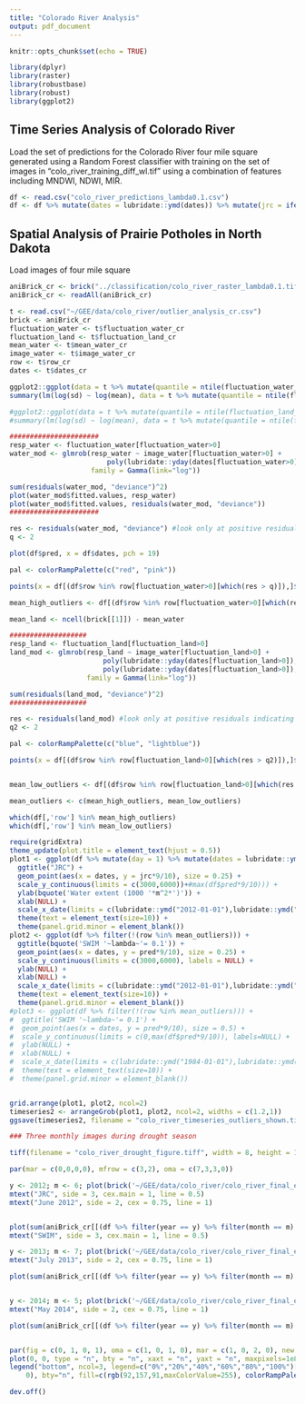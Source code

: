 ```yaml
---
title: "Colorado River Analysis"
output: pdf_document
---
```


```r
knitr::opts_chunk$set(echo = TRUE)

library(dplyr)
library(raster)
library(robustbase)
library(robust)
library(ggplot2)
```

## Time Series Analysis of Colorado River

Load the set of predictions for the Colorado River four mile square generated using a Random Forest classifier with training on the set of images in "colo_river_training_diff_wl.tif" using a combination of features including MNDWI, NDWI, MIR. 

```r
df <- read.csv("colo_river_predictions_lambda0.1.csv")
df <- df %>% mutate(dates = lubridate::ymd(dates)) %>% mutate(jrc = ifelse(dates > lubridate::ymd("2015-12-31"), NA, jrc))
```

## Spatial Analysis of Prairie Potholes in North Dakota

Load images of four mile square

```r
aniBrick_cr <- brick("../classification/colo_river_raster_lambda0.1.tif")
aniBrick_cr <- readAll(aniBrick_cr)
```

```r
t <- read.csv("~/GEE/data/colo_river/outlier_analysis_cr.csv")
brick <- aniBrick_cr
fluctuation_water <- t$fluctuation_water_cr
fluctuation_land <- t$fluctuation_land_cr
mean_water <- t$mean_water_cr
image_water <- t$image_water_cr
row <- t$row_cr
dates <- t$dates_cr

ggplot2::ggplot(data = t %>% mutate(quantile = ntile(fluctuation_water_cr, 10)) %>% group_by(quantile) %>% summarise(mean = mean(fluctuation_water_cr), sd = sd(fluctuation_water_cr)), aes(x = log(mean), y = log(sd))) + ggplot2::geom_point() + ggplot2::geom_smooth(method = "lm") + ggtitle("h_k Box-Cox Plot, Slope: 1.0022")
summary(lm(log(sd) ~ log(mean), data = t %>% mutate(quantile = ntile(fluctuation_water_cr, 10)) %>% group_by(quantile) %>% summarise(mean = mean(fluctuation_water_cr), sd = sd(fluctuation_water_cr))))

#ggplot2::ggplot(data = t %>% mutate(quantile = ntile(fluctuation_land_cr, 10)) %>% group_by(quantile) %>% summarise(mean = mean(fluctuation_land_cr), sd = sd(fluctuation_land_cr)), aes(x = log(mean), y = log(sd))) + ggplot2::geom_point() + ggplot2::geom_smooth(method = "lm") + ggtile("l_k Box-Cox Plot, Slope: .9655")
#summary(lm(log(sd) ~ log(mean), data = t %>% mutate(quantile = ntile(fluctuation_land_cr, 10)) %>% group_by(quantile) %>% summarise(mean = mean(fluctuation_land_cr), sd = sd(fluctuation_land_cr))))

######################
resp_water <- fluctuation_water[fluctuation_water>0]
water_mod <- glmrob(resp_water ~ image_water[fluctuation_water>0] +
                        poly(lubridate::yday(dates[fluctuation_water>0]),3),
                    family = Gamma(link="log"))

sum(residuals(water_mod, "deviance")^2)
plot(water_mod$fitted.values, resp_water)
plot(water_mod$fitted.values, residuals(water_mod, "deviance"))
######################

res <- residuals(water_mod, "deviance") #look only at positive residuals indicating very high water fluctuation
q <- 2

plot(df$pred, x = df$dates, pch = 19)

pal <- colorRampPalette(c("red", "pink"))

points(x = df[(df$row %in% row[fluctuation_water>0][which(res > q)]),]$dates[order(resp_water[which(res > q)], (row[fluctuation_water>0])[which(res > q)], decreasing = T)], y = df[(df$row %in% row[fluctuation_water>0][which(res > q)]),]$pred[order(resp_water[which(res > q)], (row[fluctuation_water>0])[which(res > q)], decreasing = T)], pch = 19, col = pal(length(row[fluctuation_water>0][which(res > q)])))

mean_high_outliers <- df[(df$row %in% row[fluctuation_water>0][which(res > q)]),]$row

mean_land <- ncell(brick[[1]]) - mean_water

###################
resp_land <- fluctuation_land[fluctuation_land>0]
land_mod <- glmrob(resp_land ~ image_water[fluctuation_land>0] +
                       poly(lubridate::yday(dates[fluctuation_land>0]),3) + image_water[fluctuation_land>0]:
                       poly(lubridate::yday(dates[fluctuation_land>0]),1),
                   family = Gamma(link="log"))

sum(residuals(land_mod, "deviance")^2)
###################

res <- residuals(land_mod) #look only at positive residuals indicating very high land fluctuation
q2 <- 2

pal <- colorRampPalette(c("blue", "lightblue"))

points(x = df[(df$row %in% row[fluctuation_land>0][which(res > q2)]),]$dates[order(resp_land[which(res > q2)], (row[fluctuation_land>0])[which(res > q2)], decreasing = T)], y = df[(df$row %in% row[fluctuation_land>0][which(res > q2)]),]$pred[order(resp_land[which(res > q2)], (row[fluctuation_land>0])[which(res > q2)], decreasing = T)], pch = 19, col = pal(length(row[fluctuation_land>0][which(res > q2)])))


mean_low_outliers <- df[(df$row %in% row[fluctuation_land>0][which(res > q2)]),]$row

mean_outliers <- c(mean_high_outliers, mean_low_outliers)

which(df[,'row'] %in% mean_high_outliers)
which(df[,'row'] %in% mean_low_outliers)

```

```r

require(gridExtra)
theme_update(plot.title = element_text(hjust = 0.5))
plot1 <- ggplot(df %>% mutate(day = 1) %>% mutate(dates = lubridate::ymd(paste(year,month,day,"-")))) + 
  ggtitle("JRC") +   
  geom_point(aes(x = dates, y = jrc*9/10), size = 0.25) + 
  scale_y_continuous(limits = c(3000,6000))+#max(df$pred*9/10))) +
  ylab(bquote('Water extent (1000 '*m^2*')')) +
  xlab(NULL) +
  scale_x_date(limits = c(lubridate::ymd("2012-01-01"),lubridate::ymd("2015-12-31"))) +
  theme(text = element_text(size=10)) +
  theme(panel.grid.minor = element_blank())
plot2 <- ggplot(df %>% filter(!(row %in% mean_outliers))) + 
  ggtitle(bquote('SWIM '~lambda~'= 0.1')) + 
  geom_point(aes(x = dates, y = pred*9/10), size = 0.25) + 
  scale_y_continuous(limits = c(3000,6000), labels = NULL) +
  ylab(NULL) +
  xlab(NULL) +
  scale_x_date(limits = c(lubridate::ymd("2012-01-01"),lubridate::ymd("2015-12-31"))) +
  theme(text = element_text(size=10)) +
  theme(panel.grid.minor = element_blank())
#plot3 <- ggplot(df %>% filter(!(row %in% mean_outliers))) + 
#  ggtitle('SWIM '~lambda~'= 0.1') +
#  geom_point(aes(x = dates, y = pred*9/10), size = 0.5) + 
#  scale_y_continuous(limits = c(0,max(df$pred*9/10)), labels=NULL) +
#  ylab(NULL) +
#  xlab(NULL) +
#  scale_x_date(limits = c(lubridate::ymd("1984-01-01"),lubridate::ymd("2019-12-31"))) +
#  theme(text = element_text(size=10)) +
#  theme(panel.grid.minor = element_blank())


grid.arrange(plot1, plot2, ncol=2)
timeseries2 <- arrangeGrob(plot1, plot2, ncol=2, widths = c(1.2,1))
ggsave(timeseries2, filename = "colo_river_timeseries_outliers_shown.tiff", dpi = 1200, width = 16.5, height = 8, units = "cm")

```

```r

### Three monthly images during drought season

tiff(filename = "colo_river_drought_figure.tiff", width = 8, height = 12, units = "cm", res = 1200)

par(mar = c(0,0,0,0), mfrow = c(3,2), oma = c(7,3,3,0))

y <- 2012; m <- 6; plot(brick('~/GEE/data/colo_river/colo_river_final_extras_rm_jrc.tif')[[(df %>% filter(year == y) %>% filter(month == m) %>% filter(!row %in% mean_outliers))$row[1]]], col = c("white", rgb(92,157,91,maxColorValue=255), "blue"), legend = F, axes = F, box = F)
mtext("JRC", side = 3, cex.main = 1, line = 0.5)
mtext("June 2012", side = 2, cex = 0.75, line = 1)


plot(sum(aniBrick_cr[[(df %>% filter(year == y) %>% filter(month == m) %>% filter(!row %in% mean_outliers))$row]], na.rm=T)/length((df %>% filter(year == y) %>% filter(month == m) %>% filter(!row %in% mean_outliers))$row), col = c(rgb(92,157,91,maxColorValue=255), colorRampPalette(c("lightblue", "blue"))(5)), legend = F, axes = F, box = F, breaks = c(0,0.0001,0.2,0.4,0.6,0.8,1));
mtext("SWIM", side = 3, cex.main = 1, line = 0.5)

y <- 2013; m <- 7; plot(brick('~/GEE/data/colo_river/colo_river_final_extras_rm_jrc.tif')[[(df %>% filter(year == y) %>% filter(month == m) %>% filter(!row %in% mean_outliers))$row[1]]]>1, col = c(rgb(92,157,91,maxColorValue=255), colorRampPalette(c("lightblue", "blue"))(5)), legend = F, axes = F, box = F)
mtext("July 2013", side = 2, cex = 0.75, line = 1)

plot(sum(aniBrick_cr[[(df %>% filter(year == y) %>% filter(month == m) %>% filter(!row %in% mean_outliers))$row]], na.rm=T)/length((df %>% filter(year == y) %>% filter(month == m) %>% filter(!row %in% mean_outliers))$row), col = c(rgb(92,157,91,maxColorValue=255), colorRampPalette(c("lightblue", "blue"))(5)), legend = F, axes = F, box = F, breaks = c(0,0.0001,0.2,0.4,0.6,0.8,1));


y <- 2014; m <- 5; plot(brick('~/GEE/data/colo_river/colo_river_final_extras_rm_jrc.tif')[[(df %>% filter(year == y) %>% filter(month == m) %>% filter(!row %in% mean_outliers))$row[1]]]>1, col = c(rgb(92,157,91,maxColorValue=255), colorRampPalette(c("lightblue", "blue"))(5)), legend = F, axes = F, box = F)
mtext("May 2014", side = 2, cex = 0.75, line = 1)

plot(sum(aniBrick_cr[[(df %>% filter(year == y) %>% filter(month == m) %>% filter(!row %in% mean_outliers))$row]], na.rm=T)/length((df %>% filter(year == y) %>% filter(month == m) %>% filter(!row %in% mean_outliers))$row), col = c(rgb(92,157,91,maxColorValue=255), colorRampPalette(c("lightblue", "blue"))(5)), legend = F, axes = F, box = F, breaks = c(0,0.0001,0.2,0.4,0.6,0.8,1));


par(fig = c(0, 1, 0, 1), oma = c(1, 0, 1, 0), mar = c(1, 0, 2, 0), new = TRUE)
plot(0, 0, type = "n", bty = "n", xaxt = "n", yaxt = "n", maxpixels=1e8)
legend("bottom", ncol=3, legend=c("0%","20%","40%","60%","80%","100%")[c(1,4,2,5,3,6)], xpd = TRUE, inset = c(0, 
    0), bty="n", fill=c(rgb(92,157,91,maxColorValue=255), colorRampPalette(c("lightblue", "blue"))(5))[c(1,4,2,5,3,6)], title="Water Frequency", cex=1)

dev.off()

```